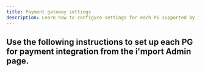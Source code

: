 ```yaml
---
title: Payment gateway settings
description: Learn how to configure settings for each PG supported by i'mport.
---
```



## Use the following instructions to set up each PG for payment integration from the i'mport Admin page.

<ContentRef slug="/en/ready/2-pg/payment-gateway-settings/nhn-kcp" />

<ContentRef slug="/en/ready/2-pg/payment-gateway-settings/nhn-kcp-1" />

<ContentRef slug="/en/ready/2-pg/payment-gateway-settings/nice-payments" />

<ContentRef slug="/en/ready/2-pg/payment-gateway-settings/undefined" />

<ContentRef slug="/en/ready/2-pg/payment-gateway-settings/kicc" />

<ContentRef slug="/en/ready/2-pg/payment-gateway-settings/undefined-1" />

<ContentRef slug="/en/ready/2-pg/payment-gateway-settings/daou" />

<ContentRef slug="/en/ready/2-pg/payment-gateway-settings/undefined-2" />

<ContentRef slug="/en/ready/2-pg/payment-gateway-settings/undefined-3" />

<ContentRef slug="/en/ready/2-pg/payment-gateway-settings/kg" />

<ContentRef slug="/en/ready/2-pg/payment-gateway-settings/undefined-4" />

<ContentRef slug="/en/ready/2-pg/payment-gateway-settings/undefined-5" />

<ContentRef slug="/en/ready/2-pg/payment-gateway-settings/undefined-6" />

<ContentRef slug="/en/ready/2-pg/payment-gateway-settings/undefined-7" />
